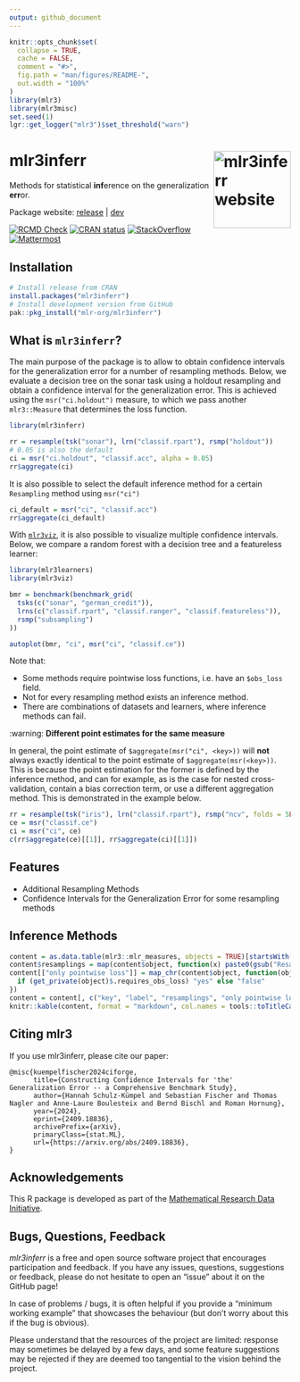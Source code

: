 ```yaml
---
output: github_document
---
```


<!-- README.md is generated from README.Rmd. Please edit that file -->

```r
knitr::opts_chunk$set(
  collapse = TRUE,
  cache = FALSE,
  comment = "#>",
  fig.path = "man/figures/README-",
  out.width = "100%"
)
library(mlr3)
library(mlr3misc)
set.seed(1)
lgr::get_logger("mlr3")$set_threshold("warn")
```

# mlr3inferr <a href="https://mlr3inferr.mlr-org.com"><img src="man/figures/logo.png" align="right" height="138" alt="mlr3inferr website" /></a>

Methods for statistical **inf**erence on the generalization **err**or.

Package website: [release](https://mlr3inferr.mlr-org.com/) | [dev](https://mlr3inferr.mlr-org.com/dev/)

<!-- badges: start -->
[![RCMD Check](https://github.com/mlr-org/mlr3inferr/actions/workflows/r-cmd-check.yml/badge.svg)](https://github.com/mlr-org/mlr3inferr/actions/workflows/r-cmd-check.yml)
[![CRAN status](https://www.r-pkg.org/badges/version/mlr3inferr)](https://CRAN.R-project.org/package=mlr3inferr)
[![StackOverflow](https://img.shields.io/badge/stackoverflow-mlr3-orange.svg)](https://stackoverflow.com/questions/tagged/mlr3)
[![Mattermost](https://img.shields.io/badge/chat-mattermost-orange.svg)](https://lmmisld-lmu-stats-slds.srv.mwn.de/mlr_invite/)
<!-- badges: end -->

## Installation

```r
# Install release from CRAN
install.packages("mlr3inferr")
# Install development version from GitHub
pak::pkg_install("mlr-org/mlr3inferr")
```

## What is `mlr3inferr`?

The main purpose of the package is to allow to obtain confidence intervals for the generalization error for a number of resampling methods.
Below, we evaluate a decision tree on the sonar task using a holdout resampling and obtain a confidence interval for the generalization error.
This is achieved using the `msr("ci.holdout")` measure, to which we pass another `mlr3::Measure` that determines the loss function.

```r
library(mlr3inferr)

rr = resample(tsk("sonar"), lrn("classif.rpart"), rsmp("holdout"))
# 0.05 is also the default
ci = msr("ci.holdout", "classif.acc", alpha = 0.05)
rr$aggregate(ci)
```

It is also possible to select the default inference method for a certain `Resampling` method using `msr("ci")`

```r
ci_default = msr("ci", "classif.acc")
rr$aggregate(ci_default)
```

With [`mlr3viz`](https://mlr3viz.mlr-org.com), it is also possible to visualize multiple confidence intervals.
Below, we compare a random forest with a decision tree and a featureless learner:


```r
library(mlr3learners)
library(mlr3viz)

bmr = benchmark(benchmark_grid(
  tsks(c("sonar", "german_credit")),
  lrns(c("classif.rpart", "classif.ranger", "classif.featureless")),
  rsmp("subsampling")
))

autoplot(bmr, "ci", msr("ci", "classif.ce"))
```

Note that:

* Some methods require pointwise loss functions, i.e. have an `$obs_loss` field.
* Not for every resampling method exists an inference method.
* There are combinations of datasets and learners, where inference methods can fail.

:warning: **Different point estimates for the same measure**

In general, the point estimate of `$aggregate(msr("ci", <key>))` will **not** always exactly identical to the point estimate of `$aggregate(msr(<key>))`.
This is because the point estimation for the former is defined by the inference method, and can for example, as is the case for nested cross-validation, contain a bias correction term, or use a different aggregation method.
This is demonstrated in the example below.

```r
rr = resample(tsk("iris"), lrn("classif.rpart"), rsmp("ncv", folds = 5L, repeats = 20L))
ce = msr("classif.ce")
ci = msr("ci", ce)
c(rr$aggregate(ce)[[1]], rr$aggregate(ci)[[1]])
```

## Features

* Additional Resampling Methods
* Confidence Intervals for the Generalization Error for some resampling methods


## Inference Methods

```r
content = as.data.table(mlr3::mlr_measures, objects = TRUE)[startsWith(get("key"), "ci."),]
content$resamplings = map(content$object, function(x) paste0(gsub("Resampling", "", x$resamplings), collapse = ", "))
content[["only pointwise loss"]] = map_chr(content$object, function(object) {
  if (get_private(object)$.requires_obs_loss) "yes" else "false"
})
content = content[, c("key", "label", "resamplings", "only pointwise loss")]
knitr::kable(content, format = "markdown", col.names = tools::toTitleCase(names(content)))
```

## Citing mlr3

If you use mlr3inferr, please cite our paper:

    @misc{kuempelfischer2024ciforge,
          title={Constructing Confidence Intervals for 'the' Generalization Error -- a Comprehensive Benchmark Study},
          author={Hannah Schulz-Kümpel and Sebastian Fischer and Thomas Nagler and Anne-Laure Boulesteix and Bernd Bischl and Roman Hornung},
          year={2024},
          eprint={2409.18836},
          archivePrefix={arXiv},
          primaryClass={stat.ML},
          url={https://arxiv.org/abs/2409.18836},
    }


## Acknowledgements

This R package is developed as part of the [Mathematical Research Data Initiative](https://www.mardi4nfdi.de/about/mission).

## Bugs, Questions, Feedback

*mlr3inferr* is a free and open source software project that
encourages participation and feedback. If you have any issues,
questions, suggestions or feedback, please do not hesitate to open an
“issue” about it on the GitHub page\!

In case of problems / bugs, it is often helpful if you provide a
“minimum working example” that showcases the behaviour (but don’t
worry about this if the bug is obvious).

Please understand that the resources of the project are limited:
response may sometimes be delayed by a few days, and some feature
suggestions may be rejected if they are deemed too tangential to the
vision behind the project.
